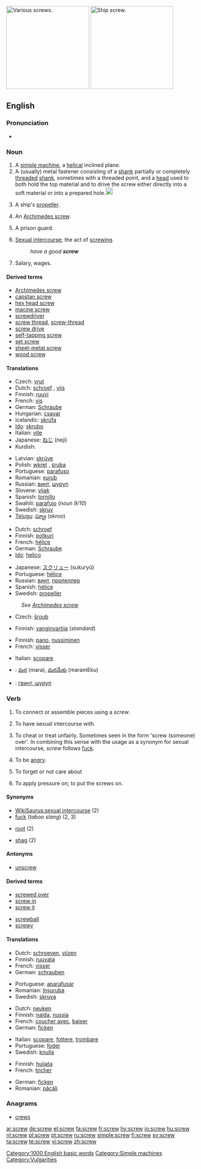 {{wikipedia|mul=screw (simple machine)}}
[[Image:Screws.jpg|thumb|right|220px|Various screws.]]
[[Image:Screw-Konpira.jpg|thumb|right|220px|Ship screw.]]

==English==

===Pronunciation===
* {{audio|en-us-screw.ogg|Audio (US)}}

===Noun===
{{en-noun}}

# A [[simple machine]], a [[helical]] inclined plane.
# A (usually) metal fastener consisting of a [[shank]] partially or completely [[threaded]] [[shank]], sometimes with a threaded point, and a [[head]] used to both hold the top material and to drive the screw either directly into a soft material or into a prepared hole.[[Image:Wood screw.svg|right|20px]]
# {{nautical}} A ship's [[propeller]].
# An [[Archimedes screw]].
# {{slang}} A prison guard.
# {{vulgar}} [[sexual intercourse|Sexual intercourse]]; the act of [[screwing]].
#: ''have a good '''screw'''''
# {{slang}} Salary, wages.

====Derived terms====
{{rel-top|terms derived from screw (noun)}}
* [[Archimedes screw]]
* [[capstan screw]]
* [[hex head screw]]
* [[macine screw]]
* [[screwdriver]]
* [[screw thread]], [[screw-thread]]
* [[screw drive]]
* [[self-tapping screw]]
* [[set screw]]
* [[sheet-metal screw]]
* [[wood screw]]
{{rel-bottom}}

====Translations====
{{trans-top|fastener}}
* Czech: [[vrut]] {{m}}
* Dutch: [[schroef]] {{f}}, [[vijs]]
* Finnish: [[ruuvi]]
* French: [[vis]] {{f}}
* German: [[Schraube]] {{f}}
* Hungarian: [[csavar]]
* Icelandic: [[skrúfa]] {{f}}
* [[Ido]]: [[skrubo]]
* Italian: [[vite]] {{f}}
* Japanese: [[ねじ]] (neji)
* Kurdish: {{KUchar|[[برغی]]}}
{{trans-mid}}
* Latvian: [[skrūve]] {{f}}
* Polish: [[wkręt]] {{m}}, [[śruba]] {{f}}
* Portuguese: [[parafuso]] {{m}}
* Romanian: [[şurub]] {{n}}
* Russian: [[винт]], [[шуруп]]
* Slovene: [[vijak]] {{m}}
* Spanish: [[tornillo]] {{m}}
* Swahili: [[parafujo]] (''noun 9/10'')
* Swedish: [[skruv]] {{c}}
* [[Telugu]]: [[స్క్రూ]] (skroo)
{{trans-bottom}}

{{trans-top|ship’s propeller}}
* Dutch: [[schroef]] {{f}}
* Finnish: [[potkuri]]
* French: [[hélice]]
* German: [[Schraube]] {{f}}
* [[Ido]]: [[helico]]
{{trans-mid}}
* Japanese: [[スクリュー]] (sukuryū)
* Portuguese: [[hélice]] {{f}}
* Russian: [[винт]], [[пропеллер]]
* Spanish: [[hélice]] {{f}}
* Swedish: [[propeller]] {{c}}
{{trans-bottom}}

{{trans-top|Archimedes screw}}
: ''See [[Archimedes screw]]''
<!-- Add possible translations at "Archimedes screw" -->
{{trans-bottom}}

{{trans-top|simple machine}}
* Czech: [[šroub]] {{m}}
{{trans-mid}}
{{trans-bottom}}

{{trans-top|prison guard}}
* Finnish: [[vanginvartija]] (''standard'')
{{trans-mid}}
{{trans-bottom}}

{{trans-top|act of screwing}}
* Finnish: [[pano#Finnish|pano]], [[nussiminen]]
* French: [[visser]]
{{trans-mid}}
* Italian: [[scopare]]
{{trans-bottom}}

{{checktrans-top}}
* {{ttbc|Telugu}}: [[మర]] (mara), [[మరమేకు]] (maramEku)
* {{ttbc|Ukrainian}}: [[гвинт, шуруп]]
{{trans-bottom}}

===Verb===
{{en-verb}}

# {{transitive}} To connect or assemble pieces using a ''screw''.
# {{transitive}} {{vulgar}} {{slang}} To have sexual intercourse with.
# {{transitive}} {{slang}} To cheat or treat unfairly. Sometimes seen in the form 'screw (someone) over'. In combining this sense with the usage as a synonym for sexual intercourse, ''screw'' follows [[fuck]].
# {{intransitive}} {{slang}} To be [[angry]].
# {{transitive}} {{slang}} To forget or not care about
# {{transitive}} To apply pressure on; to put the screws on.

====Synonyms====
* [[WikiSaurus:sexual intercourse]] (2)
* [[fuck]] (''taboo slang'') (2, 3)
* {{italbrac|Australian}} [[root]] (2)
* {{italbrac|British}} [[shag]] (2)

====Antonyms====
* [[unscrew]]

====Derived terms====
{{rel-top|terms derived from screw (verb)}}
* [[screwed over]]
* [[screw in]]
* [[screw it]]
{{rel-mid}}
* [[screwball]]
* [[screwy]]
{{rel-bottom}}

====Translations====
{{trans-top|To connect or assemble pieces using a screw}}
* Dutch: [[schroeven]], [[vijzen]]
* Finnish: [[ruuvata]]
* French: [[visser]]
* German: [[schrauben]]
{{trans-mid}}
* Portuguese: [[aparafusar]]
* Romanian: [[înşuruba]]
* Swedish: [[skruva]]
{{trans-bottom}}

{{trans-top|To have sexual intercourse with}}
* Dutch: [[neuken]]
* Finnish: [[naida]], [[nussia]]
* French: [[coucher avec]], [[baiser]]
* German: [[ficken]]
{{trans-mid}}
* Italian: [[scopare]], [[fottere]], [[trombare]]
* Portuguese: [[foder]]
* Swedish: [[knulla]]
{{trans-bottom}}

{{trans-top|To cheat or treat unfairly}}
* Finnish: [[huijata]]
* French: [[tricher]]
{{trans-mid}}
* German: [[ficken]]
* Romanian: [[păcăli]]
{{trans-bottom}}

===Anagrams===
* [[crews]]

[[Category:1000 English basic words]]
[[Category:Simple machines]]
[[Category:Vulgarities]]

[[ar:screw]]
[[de:screw]]
[[el:screw]]
[[fa:screw]]
[[fr:screw]]
[[hy:screw]]
[[io:screw]]
[[hu:screw]]
[[nl:screw]]
[[pl:screw]]
[[pt:screw]]
[[ru:screw]]
[[simple:screw]]
[[fi:screw]]
[[sv:screw]]
[[ta:screw]]
[[te:screw]]
[[vi:screw]]
[[zh:screw]]